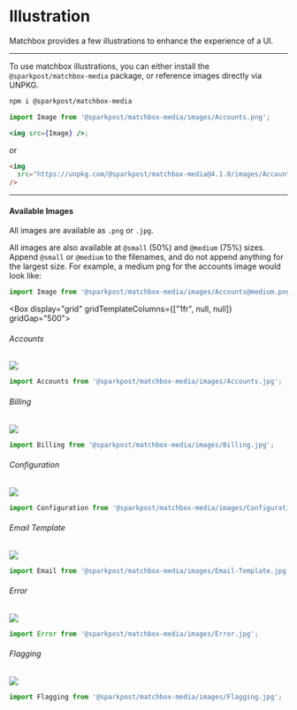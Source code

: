 
# Illustration

Matchbox provides a few illustrations to enhance the experience of a UI.

---

To use matchbox illustrations, you can either install the `@sparkpost/matchbox-media` package, or reference images directly via UNPKG.

```bash
npm i @sparkpost/matchbox-media
```

```jsx
import Image from '@sparkpost/matchbox-media/images/Accounts.png';

<img src={Image} />;
```

or

```html
<img
  src="https://unpkg.com/@sparkpost/matchbox-media@4.1.0/images/Accounts.jpg"
/>
```

---

#### Available Images

All images are available as `.png` or `.jpg`.

All images are also available at `@small` (50%) and `@medium` (75%) sizes. Append `@small` or `@medium` to the filenames, and do not append anything for the largest size. For example, a medium png for the accounts image would look like:

```js
import Image from '@sparkpost/matchbox-media/images/Accounts@medium.png';
```

<Box display="grid" gridTemplateColumns={["1fr", null, null]} gridGap="500">
  <Box>
    <h6>Accounts</h6>
    <Image src={Accounts} maxHeight="350px" width="auto" m="0 auto" />

```js
import Accounts from '@sparkpost/matchbox-media/images/Accounts.jpg';
```

  </Box>
  <Box>
    <h6>Billing</h6>
    <Image src={Billing} maxHeight="350px" width="auto" m="0 auto" />

```js
import Billing from '@sparkpost/matchbox-media/images/Billing.jpg';
```

  </Box>
    <Box>
    <h6>Configuration</h6>
    <Image src={Configuration} maxHeight="350px" width="auto" m="0 auto" />

```js
import Configuration from '@sparkpost/matchbox-media/images/Configuration.jpg';
```

  </Box>
  <Box>
    <h6>Email Template</h6>
    <Image src={Template} maxHeight="350px" width="auto" m="0 auto" />

```js
import Email from '@sparkpost/matchbox-media/images/Email-Template.jpg';
```

  </Box>
    <Box>
    <h6>Error</h6>
    <Image src={ErrorImg} maxHeight="350px" width="auto" m="0 auto" />

```js
import Error from '@sparkpost/matchbox-media/images/Error.jpg';
```

  </Box>
  <Box>
    <h6>Flagging</h6>
    <Image src={Flagging} maxHeight="350px" width="auto" m="0 auto" />

```js
import Flagging from '@sparkpost/matchbox-media/images/Flagging.jpg';
```

  </Box>
</Box>
